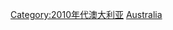 {{Portal|澳大利亚}}
{{Year category}}
{{Year by category
|m=2
|c=0
|d=1
|y=0
|cat=澳大利亞
|sortkey=Australia
|parent=21世紀各年澳大利亞
|subcat=2010年各國
}}
{{Commons category|2010 in Australia}}
[[Category:2010年代澳大利亚|Category:2010年代澳大利亚]]
[[Category:2010年大洋洲|Australia]]